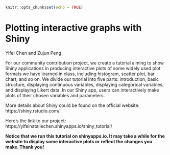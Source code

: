 
```r
knitr::opts_chunk$set(echo = TRUE)
```

# Plotting interactive graphs with Shiny

Yifei Chen and Zujun Peng



For our community contribution project, we create a tutorial aiming to show Shiny applications in producing interactive plots of some widely used plot formats we have learned in class, including histogram, scatter plot, bar chart, and so on. We divide our tutorial into five parts: introduction, basic structure, displaying continuous variables, displaying categorical variables, and displaying Likert data. In our Shiny app, users can interactively make plots of their chosen variables and parameters. 

More details about Shiny could be found on the official website: https://shiny.rstudio.com/.

Here's the link to our project: https://yifeinataliechen.shinyapps.io/shiny_tutorial/

**Notice that we run this tutorial on shinyapps.io. It may take a while for the website to display some interactive plots or reflect the changes you make. Thank you!**

  